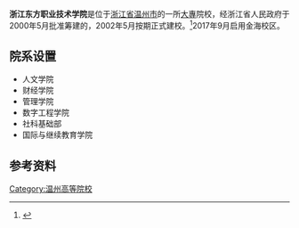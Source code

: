 {{University
|名称 = 浙江东方职业技术学院
|图像名称 = 
|图像大小 = 
|图像说明 = 
|校训 = '''和合尚善、自强不息'''
|学生 =
|研究生 =
|established = 2000年
|类型 = 公立
|院长 = 胡新根
|campus =金海、甬江路
|city = [[温州|温州]]
|country = {{Flagicon|China}}[[中国|中国]]
|location =  {{CHN}}[[浙江省|浙江省]][[温州市|温州市]][[龙湾区|龙湾区]]金海三道433号
|隶属 = 
|Student = 8000余人
|Area = 494亩
|网站 = http://www.zjdfc.com/
}}
'''浙江东方职业技术学院'''是位于[[浙江省|浙江省]][[温州市|温州市]]的一所[[大專|大專]]院校，经浙江省人民政府于2000年5月批准筹建的，2002年5月按期正式建校。<ref>{{cite web|url=http://zjdfc.com/Col/Col39/Index.aspx|title=学院简介|publisher=浙江东方职业技术学院网|language=zh-cn|access-date=2017-12-09|archive-date=2021-01-20|archive-url=https://web.archive.org/web/20210120013411/http://zjdfc.com/Col/Col39/Index.aspx|dead-url=no}}</ref>2017年9月启用金海校区。

==院系设置==
*人文学院
*财经学院
*管理学院
*数字工程学院
*社科基础部
*国际与继续教育学院

== 参考资料 ==
<references />

{{浙江高等院校}}
{{民办大学}}
[[Category:温州高等院校|Category:温州高等院校]]